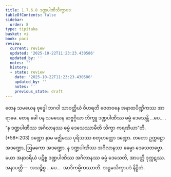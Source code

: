 ```yaml
---
title: 1.7.6.8 ဒဏ္ဍပါဏိသိက္ခာပဒ
tableOfContents: false
sidebar:
  order: 8
type: tipitaka
basket: vi
book: paci
review:
  current: review
  updated: '2025-10-22T11:23:23.430586'
  updated_by: ''
  notes: ''
  history:
  - state: review
    date: '2025-10-22T11:23:23.430586'
    updated_by: ''
    notes: ''
    previous_state: draft
---
```



<ReviewStatus review={frontmatter.review} showDetails={true} />

<HypothesisAnnotation frontmatter={frontmatter} />

<DynamicBreadcrumb />

<Division number="635" book="paci" e="ch" v="2" p="263">

<Paragraph number="1984" book="paci">
တေန သမယေန ဗုဒ္ဓေါ ဘဂဝါ သာဝတ္ထိယံ ဝိဟရတိ ဇေတဝနေ အနာထပိဏ္ဍိကဿ အာရာမေ. တေန ခေါ ပန သမယေန ဆဗ္ဗဂ္ဂိယာ ဘိက္ခူ ဒဏ္ဍပါဏိဿ ဓမ္မံ ဒေသေန္တိ …ပေ… .
</Paragraph>

<Paragraph number="1985" book="paci">
<Emphasis>“န ဒဏ္ဍပါဏိဿ အဂိလာနဿ ဓမ္မံ ဒေသေဿာမီတိ သိက္ခာ ကရဏီယာ”</Emphasis>တိ. (*58*:<Emphasis>203</Emphasis>)
</Paragraph>

<Paragraph number="1986" book="paci">
<Emphasis>ဒဏ္ဍော</Emphasis> နာမ မဇ္ဈိမဿ ပုရိသဿ စတုဟတ္ထော ဒဏ္ဍော. တတော ဥက္ကဋ္ဌော အဒဏ္ဍော, ဩမကော အဒဏ္ဍော.
</Paragraph>

<Paragraph number="1987" book="paci">
န ဒဏ္ဍပါဏိဿ အဂိလာနဿ ဓမ္မော ဒေသေတဗ္ဗော. ယော အနာဒရိယံ ပဋိစ္စ ဒဏ္ဍပါဏိဿ အဂိလာနဿ ဓမ္မံ ဒေသေတိ, အာပတ္တိ ဒုက္ကဋဿ.
</Paragraph>

<Paragraph number="1988" book="paci">
အနာပတ္တိ—  အသဉ္စိစ္စ …ပေ…  အာဒိကမ္မိကဿာတိ.

</Paragraph>
</Division>

<Paragraph number="1989" type="center" book="paci">
အဋ္ဌမသိက္ခာပဒံ နိဋ္ဌိတံ.
</Paragraph>